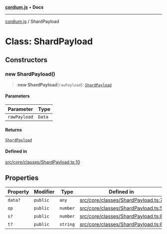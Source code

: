 [**cordium.js**](../README.mdx) • **Docs**

***

[cordium.js](../globals.mdx) / ShardPayload

# Class: ShardPayload

## Constructors

### new ShardPayload()

> **new ShardPayload**(`rawPayload`): [`ShardPayload`](ShardPayload.mdx)

#### Parameters

| Parameter | Type |
| ------ | ------ |
| `rawPayload` | `Data` |

#### Returns

[`ShardPayload`](ShardPayload.mdx)

#### Defined in

[src/core/classes/ShardPayload.ts:10](https://github.com/devdimer/cordium.js/blob/e371e1ca62e6613420e96362d2170ac2af18a382/src/core/classes/ShardPayload.ts#L10)

## Properties

| Property | Modifier | Type | Defined in |
| ------ | ------ | ------ | ------ |
| `data?` | `public` | `any` | [src/core/classes/ShardPayload.ts:7](https://github.com/devdimer/cordium.js/blob/e371e1ca62e6613420e96362d2170ac2af18a382/src/core/classes/ShardPayload.ts#L7) |
| `op` | `public` | `number` | [src/core/classes/ShardPayload.ts:5](https://github.com/devdimer/cordium.js/blob/e371e1ca62e6613420e96362d2170ac2af18a382/src/core/classes/ShardPayload.ts#L5) |
| `s?` | `public` | `number` | [src/core/classes/ShardPayload.ts:8](https://github.com/devdimer/cordium.js/blob/e371e1ca62e6613420e96362d2170ac2af18a382/src/core/classes/ShardPayload.ts#L8) |
| `t?` | `public` | `string` | [src/core/classes/ShardPayload.ts:6](https://github.com/devdimer/cordium.js/blob/e371e1ca62e6613420e96362d2170ac2af18a382/src/core/classes/ShardPayload.ts#L6) |
